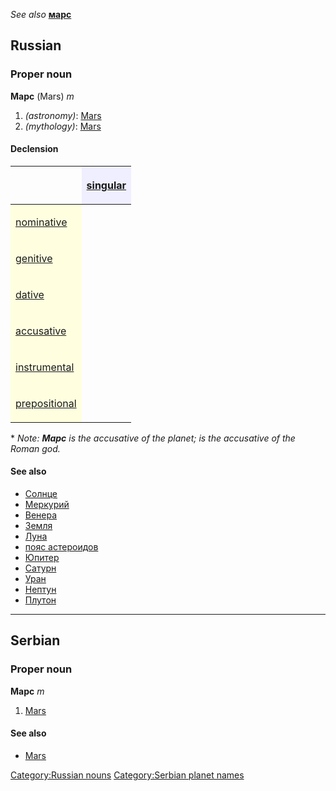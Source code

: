''See also''  '''[[марс]]'''
==Russian==
[[Category:Russian nouns]]
===Proper noun===
'''Марс''' (Mars) ''m''

#''(astronomy)'': [[Mars]]
#''(mythology)'': [[Mars]]

====Declension====
{| border="1" cellpadding="4" cellspacing="0"
!
! style="background-color: #EFEFFF" align="center"|[[singular]]
|-
! style="background-color: #FFFFE0" align="left"|[[nominative case|nominative]]
| align="center"|{{RUchar|Марс}}
|-
! style="background-color: #FFFFE0" align="left"|[[genitive case|genitive]]
| align="center"|{{RUchar|Ма́рса}}
|-
! style="background-color: #FFFFE0" align="left"|[[dative case|dative]]
| align="center"|{{RUchar|Ма́рсу}}
|-
! style="background-color: #FFFFE0" align="left"|[[accusative case|accusative]]
| align="center"|{{RUchar|Марс (Ма́рса)*}}
|-
! style="background-color: #FFFFE0" align="left"|[[instrumental case|instrumental]]
| align="center"|{{RUchar|Ма́рсом}}
|-
! style="background-color: #FFFFE0" align="left"|[[prepositional case|prepositional]]
| align="center"|{{RUchar|о Ма́рсе}}
|}

<nowiki>*</nowiki> ''Note: '''''Марс''''' is the accusative of the planet; '''''{{RUchar|Ма́рса}}''''' is the accusative of the Roman god.''

====See also====
*[[Солнце]]
*[[Меркурий]]
*[[Венера]]
*[[Земля]]
*[[Луна]]
*[[пояс астероидов]]
*[[Юпитер]]
*[[Сатурн]]
*[[Уран]]
*[[Нептун]]
*[[Плутон]]


----

==Serbian==
===Proper noun===
'''Марс''' ''m''
#[[Mars]]
====See also====
*[[Mars]]
[[Category:Serbian planet names]]
